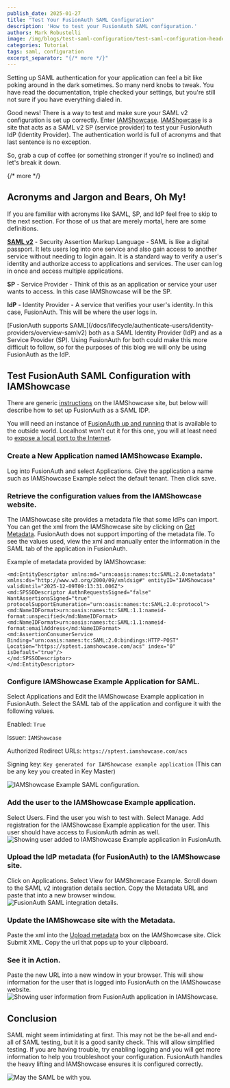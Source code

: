 ```yaml
---
publish_date: 2025-01-27
title: "Test Your FusionAuth SAML Configuration"
description: 'How to test your FusionAuth SAML configuration.'
authors: Mark Robustelli
image: /img/blogs/test-saml-configuration/test-saml-configuration-header.png
categories: Tutorial
tags: saml, configuration
excerpt_separator: "{/* more */}"
---
```



Setting up SAML authentication for your application can feel a bit like poking around in the dark sometimes. So many nerd knobs to tweak. You have read the documentation, triple checked your settings, but you're still not sure if you have everything dialed in.

Good news! There is a way to test and make sure your SAML v2 configuration is set up correctly. Enter [IAMShowcase](https://sptest.iamshowcase.com/). [IAMShowcase](https://sptest.iamshowcase.com/) is a site that acts as a SAML v2 SP (service provider) to test your FusionAuth IdP (Identity Provider). The authentication world is full of acronyms and that last sentence is no exception. 

So, grab a cup of coffee (or something stronger if you're so inclined) and let's break it down.

{/* more */}
## Acronyms and Jargon and Bears, Oh My!
If you are familiar with acronyms like SAML, SP, and IdP feel free to skip to the next section. For those of us that are merely mortal, here are some definitions.

**[SAML v2](/docs/lifecycle/authenticate-users/saml)** - Security Assertion Markup Language - SAML is like a digital passport. It lets users log into one service and also gain access to another service without needing to login again. It is a standard way to verify a user's identity and authorize access to applications and services. The user can log in once and access multiple applications.

**SP** - Service Provider - Think of this as an application or service your user wants to access. In this case IAMShowcase will be the SP.

**IdP** - Identity Provider - A service that verifies your user's identity. In this case, FusionAuth. This will be where the user logs in. 

<Aside type="note">
[FusionAuth supports SAML](/docs/lifecycle/authenticate-users/identity-providers/overview-samlv2) both as a SAML Identity Provider (IdP) and as a Service Provider (SP). Using FusionAuth for both could make this more difficult to follow, so for the purposes of this blog we will only be using FusionAuth as the IdP.
</Aside>

## Test FusionAuth SAML Configuration with IAMShowcase
There are generic [instructions](https://sptest.iamshowcase.com/instructions#start) on the IAMShowcase site, but below will describe how to set up FusionAuth as a SAML IDP.

You will need an instance of [FusionAuth up and running](/docs/quickstarts/5-minute-docker) that is available to the outside world. Localhost won't cut it for this one, you will at least need to [expose a local port to the Internet](/docs/get-started/download-and-install/development/exposing-instance). 

### Create a New Application named IAMShowcase Example.

Log into FusionAuth and select <InlineUIElement>Applications</InlineUIElement>. Give the application a <InlineField>name</InlineField> such as IAMShowcase Example select the default <InlineField>tenant</InlineField>. Then click save.

### Retrieve the configuration values from the IAMShowcase website. 

The IAMShowcase site provides a metadata file that some IdPs can import. You can get the xml from the IAMShowcase site by clicking on [Get Metadata](https://sptest.iamshowcase.com/instructions#start). FusionAuth does not support importing of the metadata file. To see the values used, view the xml and manually enter the information in the SAML tab of the application in FusionAuth.

Example of metadata provided by IAMShowcase:
```
<md:EntityDescriptor xmlns:md="urn:oasis:names:tc:SAML:2.0:metadata" xmlns:ds="http://www.w3.org/2000/09/xmldsig#" entityID="IAMShowcase" validUntil="2025-12-09T09:13:31.006Z">
<md:SPSSODescriptor AuthnRequestsSigned="false" WantAssertionsSigned="true" protocolSupportEnumeration="urn:oasis:names:tc:SAML:2.0:protocol">
<md:NameIDFormat>urn:oasis:names:tc:SAML:1.1:nameid-format:unspecified</md:NameIDFormat>
<md:NameIDFormat>urn:oasis:names:tc:SAML:1.1:nameid-format:emailAddress</md:NameIDFormat>
<md:AssertionConsumerService Binding="urn:oasis:names:tc:SAML:2.0:bindings:HTTP-POST" Location="https://sptest.iamshowcase.com/acs" index="0" isDefault="true"/>
</md:SPSSODescriptor>
</md:EntityDescriptor>
```
### Configure IAMShowcase Example Application for SAML. 

Select <InlineUIElement>Applications</InlineUIElement> and <InlineUIElement>Edit</InlineUIElement> the IAMShowcase Example application in FusionAuth. Select the <InlineUIElement>SAML</InlineUIElement> tab of the application and configure it with the following values.

<InlineField>Enabled:</InlineField> `True`

<InlineField>Issuer:</InlineField> `IAMShowcase`

<InlineField>Authorized Redirect URLs:</InlineField> `https://sptest.iamshowcase.com/acs`

<InlineField>Signing key:</InlineField> `Key generated for IAMShowcase example application` (This can be any key you created in Key Master) 

![IAMShowcase Example SAML configuration.](/img/blogs/test-saml-configuration/fusionauth-app-saml-settings.png)

### Add the user to the IAMShowcase Example application. 

Select <InlineUIElement>Users</InlineUIElement>. Find the user you wish to test with. Select <InlineUIElement>Manage</InlineUIElement>. <InlineUIElement>Add registration</InlineUIElement> for the IAMShowcase Example application for the user. This user should have access to FusionAuth admin as well.
![Showing user added to IAMShowcase Example application in FusionAuth.](/img/blogs/test-saml-configuration/fusionauth-add-user-to-application.png)

### Upload the IdP metadata (for FusionAuth) to the IAMShowcase site. 

Click on <InlineUIElement>Applications</InlineUIElement>. Select <InlineUIElement>View</InlineUIElement> for IAMShowcase Example. Scroll down to the <InlineField>SAML v2 integration details</InlineField> section. Copy the Metadata URL and paste that into a new browser window.
![FusionAuth SAML integration details.](/img/blogs/test-saml-configuration/fusionauth-saml-details.png)

### Update the IAMShowcase site with the Metadata.

Paste the xml into the [Upload metadata](https://sptest.iamshowcase.com/instructions#start) box on the IAMShowcase site. Click Submit XML. Copy the url that pops up to your clipboard.

### See it in Action.

Paste the new URL into a new window in your browser. This will show information for the user that is logged into FusionAuth on the IAMShowcase website.
![Showing user information from FusionAuth application in IAMShowcase.](/img/blogs/test-saml-configuration/iamshowcase-user-info-from-fusionauth.png)

## Conclusion
SAML might seem intimidating at first. This may not be the be-all and end-all of SAML testing, but it is a good sanity check. This will allow simplified testing. If you are having trouble, try enabling logging and you will get more information to help you troubleshoot your configuration. FusionAuth handles the heavy lifting and IAMShowcase ensures it is configured correctly.

![May the SAML be with you.](/img/blogs/test-saml-configuration/may-the-saml-be-with-you.jpg)

